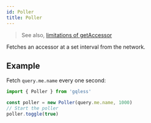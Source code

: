 ```yaml
---
id: Poller
title: Poller
---
```


> See also, [limitations of getAccessor](/api/gqless/getAccessor#limitations)

Fetches an accessor at a set interval from the network.

## Example

Fetch `query.me.name` every one second:

```ts
import { Poller } from 'gqless'

const poller = new Poller(query.me.name, 1000)
// Start the poller
poller.toggle(true)
```
